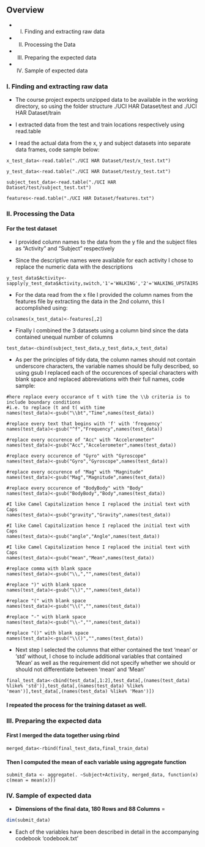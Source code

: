 ## Overview

* I.   Finding and extracting raw data

* II.  Processing the Data

* III. Preparing the expected data

* IV.  Sample of expected data

### I. Finding and extracting raw data

* The course project expects unzipped data to be available in the working directory, so using the folder structure ./UCI HAR Dataset/test and ./UCI HAR Dataset/train

* I extracted data from the test and train locations respectively using read.table

* I read the actual data from the x, y and subject datasets into separate data frames, code sample below:

```
x_test_data<-read.table("./UCI HAR Dataset/test/x_test.txt")

y_test_data<-read.table("./UCI HAR Dataset/test/y_test.txt")

subject_test_data<-read.table("./UCI HAR Dataset/test/subject_test.txt")

features<-read.table("./UCI HAR Dataset/features.txt")

```
### II. Processing the Data

#### For the test dataset

* I provided column names to the data from the y file and the subject files as "Activity" and "Subject" respectively

* Since the descriptive names were available for each activity I chose to replace the numeric data with the descriptions

```
y_test_data$Activity<-sapply(y_test_data$Activity,switch,'1'='WALKING','2'='WALKING_UPSTAIRS','3'='WALKING_DOWNSTAIRS','4'='SITTING','5'='STANDING','6'='LAYING')
```

* For the data read from the x file I provided the column names from the features file by extracting the data in the 2nd column, this I accomplished using:

```
colnames(x_test_data)<-features[,2]
```

* Finally I combined the 3 datasets using a column bind since the data contained unequal number of columns

```
test_data<-cbind(subject_test_data,y_test_data,x_test_data)
```

* As per the principles of tidy data, the column names should not contain underscore characters, the variable names should be fully described, so using gsub I replaced each of the occurences of special characters with blank space and replaced abbreviations with their full names, code sample:

```
#here replace every occurance of t with time the \\b criteria is to include boundary conditions
#i.e. to replace (t and t( with time
names(test_data)<-gsub("\\bt","Time",names(test_data))

#replace every text that begins with 'f' with 'frequency'
names(test_data)<-gsub("^f","Frequency",names(test_data))

#replace every occurence of "Acc" with "Accelerometer"
names(test_data)<-gsub("Acc","Accelerometer",names(test_data))

#replace every occurence of "Gyro" with "Gyroscope"
names(test_data)<-gsub("Gyro","Gyroscope",names(test_data))

#replace every occurence of "Mag" with "Magnitude"
names(test_data)<-gsub("Mag","Magnitude",names(test_data))

#replace every occurence of "BodyBody" with "Body"
names(test_data)<-gsub("BodyBody","Body",names(test_data))

#I like Camel Capitalization hence I replaced the initial text with Caps 
names(test_data)<-gsub("gravity","Gravity",names(test_data))

#I like Camel Capitalization hence I replaced the initial text with Caps
names(test_data)<-gsub("angle","Angle",names(test_data))

#I like Camel Capitalization hence I replaced the initial text with Caps
names(test_data)<-gsub("mean","Mean",names(test_data))

#replace comma with blank space
names(test_data)<-gsub("\\,","",names(test_data))

#replace ")" with blank space
names(test_data)<-gsub("\\)","",names(test_data))

#replace "(" with blank space
names(test_data)<-gsub("\\(","",names(test_data))

#replace "-" with blank space
names(test_data)<-gsub("\\-","",names(test_data))

#replace "()" with blank space
names(test_data)<-gsub("\\()","",names(test_data))
```

* Next step I selected the columns that either contained the text 'mean' or 'std' without, I chose to include additional variables that contained 'Mean' as well as the requirement did not specify whether we should or should not differentiate between 'mean' and 'Mean'

```
final_test_data<-cbind(test_data[,1:2],test_data[,(names(test_data) %like% 'std')],test_data[,(names(test_data) %like% 'mean')],test_data[,(names(test_data) %like% 'Mean')])
```

#### I repeated the process for the training dataset as well.

### III. Preparing the expected data

#### First I merged the data together using rbind
```
merged_data<-rbind(final_test_data,final_train_data)
```
#### Then I computed the mean of each variable using aggregate function
```
submit_data <- aggregate(. ~Subject+Activity, merged_data, function(x) c(mean = mean(x)))
```

### IV. Sample of expected data

* **Dimensions of the final data, 180 Rows and 88 Columns** = 
``` r
dim(submit_data)
```
* Each of the variables have been described in detail in the accompanying codebook 'codebook.txt'